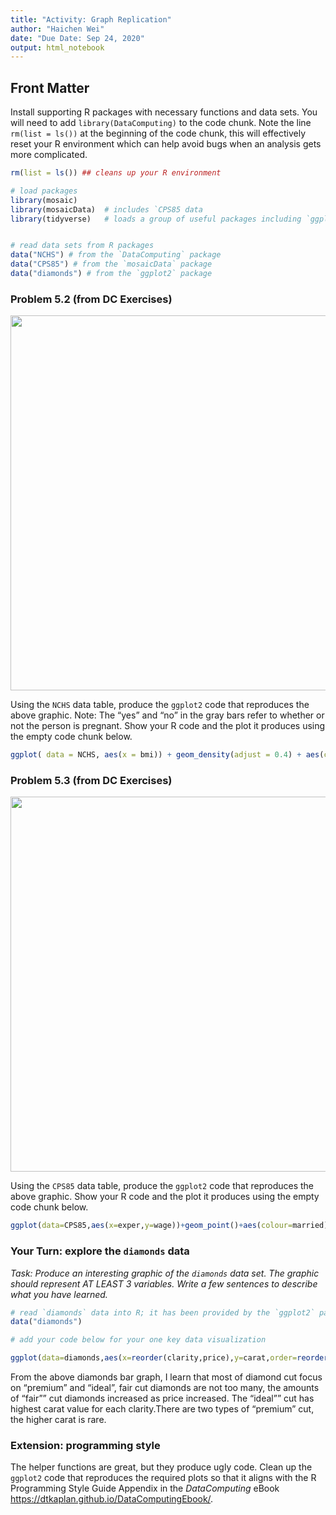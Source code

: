 ```yaml
---
title: "Activity: Graph Replication"
author: "Haichen Wei"
date: "Due Date: Sep 24, 2020"
output: html_notebook
---
```




## Front Matter

Install supporting R packages with necessary functions and data sets.  You will need to add `library(DataComputing)` to the code chunk.  Note the line `rm(list = ls())` at the beginning of the code chunk, this will effectively reset your R environment which can help avoid bugs when an analysis gets more complicated. 

```r
rm(list = ls()) ## cleans up your R environment

# load packages
library(mosaic)
library(mosaicData)  # includes `CPS85 data
library(tidyverse)   # loads a group of useful packages including `ggplot2`


# read data sets from R packages
data("NCHS") # from the `DataComputing` package
data("CPS85") # from the `mosaicData` package
data("diamonds") # from the `ggplot2` package
```


###  Problem 5.2 (from DC Exercises)

![](problem5-2.png){width=600px}

Using the `NCHS` data table, produce the `ggplot2` code that reproduces the above graphic.  Note: The "yes" and "no" in the gray bars refer to whether or not the person is pregnant.  Show your R code and the plot it produces using the empty code chunk below.


```r

ggplot( data = NCHS, aes(x = bmi)) + geom_density(adjust = 0.4) + aes(colour = sex) + facet_wrap(~pregnant, ncol = 4) + labs(title = "") + theme(legend.position = "right") 
```



###  Problem 5.3 (from DC Exercises)

![](problem5-3.png){width=600px}


Using the `CPS85` data table, produce the `ggplot2` code that reproduces the above graphic.  Show your R code and the plot it produces using the empty code chunk below.


```r

ggplot(data=CPS85,aes(x=exper,y=wage))+geom_point()+aes(colour=married)+scale_x_log10()+scale_y_log10()+facet_wrap(~sector,ncol=4) 
```



### Your Turn: explore the `diamonds` data

*Task: Produce an interesting graphic of the `diamonds` data set.  The graphic should represent AT LEAST 3 variables.  Write a few sentences to describe what you have learned.*

```r
# read `diamonds` data into R; it has been provided by the `ggplot2` package
data("diamonds")

# add your code below for your one key data visualization

ggplot(data=diamonds,aes(x=reorder(clarity,price),y=carat,order=reorder(cut,carat),fill=cut))+geom_bar(stat='identity',position='stack', width=.9)+scale_fill_brewer(type='qual',palette=1) 
```

From the above diamonds bar graph, I learn that most of diamond cut focus on "premium" and "ideal", fair cut diamonds are not too many, the amounts of "fair"" cut diamonds increased as price increased. The "ideal"" cut has highest carat value for each clarity.There are two types of "premium" cut, the higher carat is rare.

### Extension: programming style

The helper functions are great, but they produce ugly code.  Clean up the `ggplot2` code that reproduces the required plots so that it aligns with the R Programming Style Guide Appendix in the *DataComputing* eBook <https://dtkaplan.github.io/DataComputingEbook/>.  





